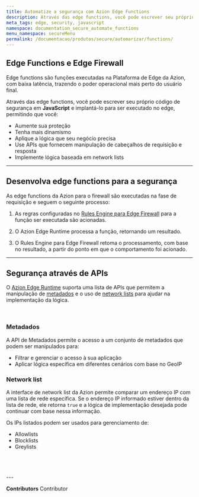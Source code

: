 ```yaml
---
title: Automatize a segurança com Azion Edge Functions
description: Através das edge functions, você pode escrever seu próprio código de segurança em JavaScript e implantá-lo para ser executado no edge.
meta_tags: edge, security, javascript
namespace: documentation_secure_automate_functions
menu_namespace: secureMenu
permalink: /documentacao/produtos/secure/automarizar/functions/
---
```



## Edge Functions e Edge Firewall

Edge functions são funções executadas na Plataforma de Edge da Azion, com baixa latência, trazendo o poder operacional mais perto do usuário final.

Através das edge functions, você pode escrever seu próprio código de segurança em **JavaScript** e implantá-lo para ser executado no edge, permitindo que você:

- Aumente sua proteção
- Tenha mais dinamismo
- Aplique a lógica que seu negócio precisa
- Use APIs que fornecem manipulação de cabeçalhos de requisição e resposta
- Implemente lógica baseada em network lists

---

## Desenvolva edge functions para a segurança

As edge functions da Azion para o firewall são executadas na fase de requisição e seguem o seguinte processo:

1. As regras configuradas no [Rules Engine para Edge Firewall](/pt-br/documentacao/produtos/secure/edge-firewall/rules-engine/) para a função ser executada são acionadas.

2. O Azion Edge Runtime processa a função, retornando um resultado.

3. O Rules Engine para Edge Firewall retoma o processamento, com base no resultado, a partir do ponto em que o comportamento foi acionado.


<LinkButton outlined link="/pt-br/documentacao/produtos/secure/edge-firewall/edge-functions/" label="saiba mais sobre edge functions para edge firewall" variant="secondary" target="_blank" />

---

## Segurança através de APIs

O [Azion Edge Runtime](/pt-br/documentacao/devtools/runtime/visao-geral/) suporta uma lista de APIs que permitem a manipulação de [metadados](/pt-br/documentacao/produtos/secure/automarizar/functions/#metadados) e o uso de [network lists](/pt-br/documentacao/produtos/secure/automarizar/functions/#network-list) para ajudar na implementação da lógica.

<LinkButton outlined link="/pt-br/documentacao/produtos/edge-application/edge-functions/runtime-apis/javascript/" label="saiba mais sobre as APIs Web suportadas" variant="secondary" target="_blank" />
<br />
<LinkButton outlined link="/pt-br/documentacao/produtos/devtools/azion-edge-runtime/compatibilidade/node/" label="saiba mais sobre a compatibilidade com node.js" variant="secondary" target="_blank" />

### Metadados

A API de Metadados permite o acesso a um conjunto de metadados que podem ser manipulados para:

- Filtrar e gerenciar o acesso à sua aplicação
- Aplicar lógica específica em diferentes cenários com base no GeoIP

<LinkButton outlined link="/pt-br/documentacao/produtos/edge-application/edge-functions/runtime/api-reference/metadata/" label="saiba mais sobre a API de metadados" variant="secondary" target="_blank" />

### Network list

A interface de network list da Azion permite comparar um endereço IP com uma lista de rede específica. Se o endereço IP informado estiver dentro da lista de rede, ele retorna `true` e a lógica de implementação desejada pode continuar com base nessa informação.

Os IPs listados podem ser usados para gerenciamento de:

- Allowlists
- Blocklists
- Greylists

<LinkButton outlined link="/pt-br/documentacao/produtos/edge-application/edge-functions/runtime/api-reference/network-list/" label="saiba mais sobre a API de network list" variant="secondary" target="_blank" />
<br />
<LinkButton outlined link="/pt-br/documentacao/produtos/secure/edge-firewall/network-layer-protection/network-lists/" label="saiba mais sobre network lists na azion" variant="secondary" target="_blank" />
<br /><br />
---

**Contributors** <ContributorList>Contributor</ContributorList>
